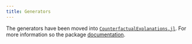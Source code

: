 ```yaml
---
title: Generators
---
```


The generators have been moved into [`CounterfactualExplanations.jl`](https://github.com/pat-alt/CounterfactualExplanations.jl). For more information so the package [documentation](https://pat-alt.github.io/CounterfactualExplanations.jl/dev).